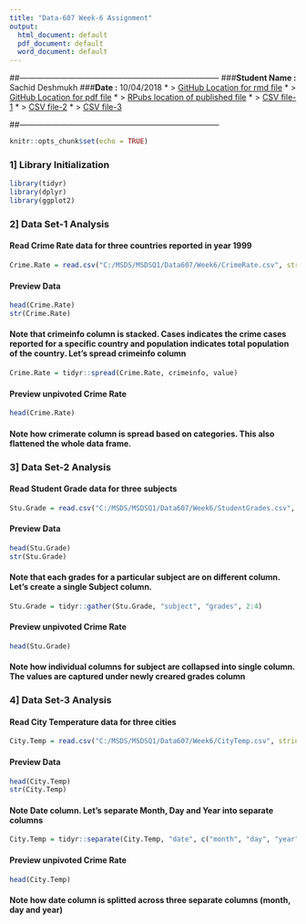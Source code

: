 ```yaml
---
title: "Data-607 Week-6 Assignment"
output:
  html_document: default
  pdf_document: default
  word_document: default
---
```

##---------------------------------------------------------------------------
###**Student Name :** Sachid Deshmukh
###**Date :** 10/04/2018
* > [GitHub Location for rmd file](https://github.com/mlforsachid/MSDSQ1/blob/master/Data607/Week5/SachidVijay.Deshmukh60.rmd)
* > [GitHub Location for pdf file](https://github.com/mlforsachid/MSDSQ1/blob/master/Data607/Week5/SachidVijay.Deshmukh60.pdf)
* > [RPubs location of published file](http://rpubs.com/sachid/Data607Week6Assignment)
* > [CSV file-1](https://github.com/mlforsachid/MSDSQ1/blob/master/Data607/Week5/AirlineSchedule.csv)
* > [CSV file-2](https://github.com/mlforsachid/MSDSQ1/blob/master/Data607/Week5/AirlineSchedule.csv)
* > [CSV file-3](https://github.com/mlforsachid/MSDSQ1/blob/master/Data607/Week5/AirlineSchedule.csv)

##---------------------------------------------------------------------------

```r
knitr::opts_chunk$set(echo = TRUE)
```

### 1] Library Initialization

```r
library(tidyr)
library(dplyr)
library(ggplot2)
```

### 2] Data Set-1 Analysis

#### Read Crime Rate data for three countries reported in year 1999

```r
Crime.Rate = read.csv("C:/MSDS/MSDSQ1/Data607/Week6/CrimeRate.csv", stringsAsFactors = F)
```
#### Preview Data

```r
head(Crime.Rate)
str(Crime.Rate)
```
#### Note that crimeinfo column is stacked. Cases indicates the crime cases reported for a specific country and population indicates total population of the country. Let's spread crimeinfo column

```r
Crime.Rate = tidyr::spread(Crime.Rate, crimeinfo, value)
```

#### Preview unpivoted Crime Rate

```r
head(Crime.Rate)
```

#### Note how crimerate column is spread based on categories. This also flattened the whole data frame.

### 3] Data Set-2 Analysis

#### Read Student Grade data for three subjects

```r
Stu.Grade = read.csv("C:/MSDS/MSDSQ1/Data607/Week6/StudentGrades.csv", stringsAsFactors = F)
```
#### Preview Data

```r
head(Stu.Grade)
str(Stu.Grade)
```

#### Note that each grades for a particular subject are on different column. Let's create a single Subject column.

```r
Stu.Grade = tidyr::gather(Stu.Grade, "subject", "grades", 2:4)
```

#### Preview unpivoted Crime Rate

```r
head(Stu.Grade)
```

#### Note how individual columns for subject are collapsed into single column. The values are captured under newly creared grades column

### 4] Data Set-3 Analysis

#### Read City Temperature data for three cities

```r
City.Temp = read.csv("C:/MSDS/MSDSQ1/Data607/Week6/CityTemp.csv", stringsAsFactors = F)
```
#### Preview Data

```r
head(City.Temp)
str(City.Temp)
```

#### Note Date column. Let's separate Month, Day and Year into separate columns

```r
City.Temp = tidyr::separate(City.Temp, "date", c("month", "day", "year"), sep="/")
```

#### Preview unpivoted Crime Rate

```r
head(City.Temp)
```

#### Note how date column is splitted across three separate columns (month, day and year)